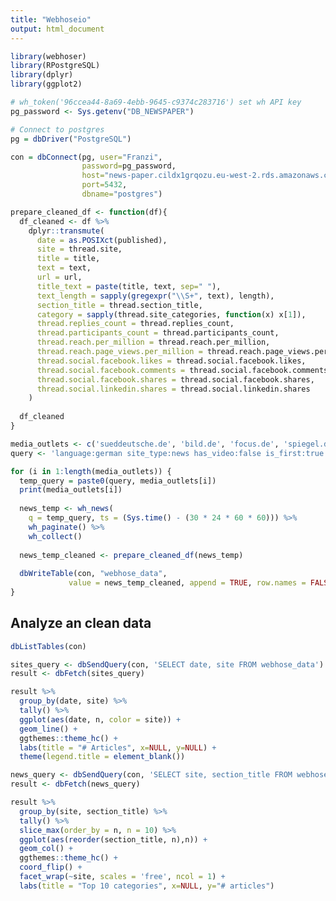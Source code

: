 ```yaml
---
title: "Webhoseio"
output: html_document
---
```


```r
library(webhoser)
library(RPostgreSQL)
library(dplyr)
library(ggplot2)

# wh_token('96ccea44-8a69-4ebb-9645-c9374c283716') set wh API key
pg_password <- Sys.getenv("DB_NEWSPAPER")

# Connect to postgres
pg = dbDriver("PostgreSQL")

con = dbConnect(pg, user="Franzi", 
                password=pg_password, 
                host="news-paper.cildx1grqozu.eu-west-2.rds.amazonaws.com", 
                port=5432,
                dbname="postgres")
```

```r
prepare_cleaned_df <- function(df){
  df_cleaned <- df %>%
    dplyr::transmute(
      date = as.POSIXct(published),
      site = thread.site,
      title = title,
      text = text,
      url = url,
      title_text = paste(title, text, sep=" "),
      text_length = sapply(gregexpr("\\S+", text), length),
      section_title = thread.section_title,
      category = sapply(thread.site_categories, function(x) x[1]),
      thread.replies_count = thread.replies_count,
      thread.participants_count = thread.participants_count,
      thread.reach.per_million = thread.reach.per_million,
      thread.reach.page_views.per_million = thread.reach.page_views.per_million,
      thread.social.facebook.likes = thread.social.facebook.likes,
      thread.social.facebook.comments = thread.social.facebook.comments,
      thread.social.facebook.shares = thread.social.facebook.shares,
      thread.social.linkedin.shares = thread.social.linkedin.shares
    )
  
  df_cleaned
}
```

```r
media_outlets <- c('sueddeutsche.de', 'bild.de', 'focus.de', 'spiegel.de', 'stern.de', 'welt.de', 'handelsblatt.com')
query <- 'language:german site_type:news has_video:false is_first:true site:'
```

```r
for (i in 1:length(media_outlets)) {
  temp_query = paste0(query, media_outlets[i])
  print(media_outlets[i])
  
  news_temp <- wh_news(
    q = temp_query, ts = (Sys.time() - (30 * 24 * 60 * 60))) %>%
    wh_paginate() %>%
    wh_collect()
  
  news_temp_cleaned <- prepare_cleaned_df(news_temp)
  
  dbWriteTable(con, "webhose_data", 
             value = news_temp_cleaned, append = TRUE, row.names = FALSE)
}
```

## Analyze an clean data

```r
dbListTables(con) 
```

```r
sites_query <- dbSendQuery(con, 'SELECT date, site FROM webhose_data')
result <- dbFetch(sites_query)

result %>%
  group_by(date, site) %>%
  tally() %>%
  ggplot(aes(date, n, color = site)) +
  geom_line() +
  ggthemes::theme_hc() +
  labs(title = "# Articles", x=NULL, y=NULL) +
  theme(legend.title = element_blank())
```

```r
news_query <- dbSendQuery(con, 'SELECT site, section_title FROM webhose_data')
result <- dbFetch(news_query)

result %>%
  group_by(site, section_title) %>%
  tally() %>%
  slice_max(order_by = n, n = 10) %>%
  ggplot(aes(reorder(section_title, n),n)) +
  geom_col() +
  ggthemes::theme_hc() +
  coord_flip() +
  facet_wrap(~site, scales = 'free', ncol = 1) +
  labs(title = "Top 10 categories", x=NULL, y="# articles") 
```



